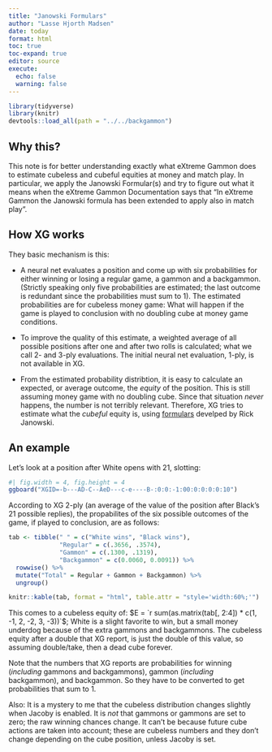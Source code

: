```yaml
---
title: "Janowski Formulars"
author: "Lasse Hjorth Madsen"
date: today 
format: html
toc: true
toc-expand: true
editor: source
execute:
  echo: false
  warning: false
---
```


```r
library(tidyverse)
library(knitr)
devtools::load_all(path = "../../backgammon")
```

## Why this?
This note is for better understanding exactly what eXtreme Gammon does to estimate cubeless and cubeful equities at money and match play. In particular, we apply the Janowski Formular(s) and try to figure out what it means when the eXtreme Gammon Documentation says that "In eXtreme Gammon the Janowski formula has been extended to apply also in match play".

## How XG works
They basic mechanism is this:

-   A neural net evaluates a position and come up with six probabilities for either winning or losing a regular game, a gammon and a backgammon. (Strictly speaking only five probabilities are estimated; the last outcome is redundant since the probabilities must sum to 1). The estimated probabilities  are for cubeless money game: What will happen if the game is played to conclusion with no doubling cube at money game conditions.

- To improve the quality of this estimate, a weighted average of all possible positions after one and after two rolls is calculated; what we call 2- and 3-ply evaluations. The initial neural net evaluation, 1-ply, is not available in XG.

- From the estimated probability distribtion, it is easy to calculate an expected, or average outcome, the *equity* of the position. This is still assuming money game with no doubling cube. Since that situation *never* happens, the number is not terribly relevant. Therefore, XG tries to estimate what the *cubeful* equity is, using [formulars](https://bkgm.com/articles/Janowski/cubeformulae.pdf) develped by Rick Janowski.

## An example
Let's look at a position after White opens with 21, slotting:

```r
#| fig.width = 4, fig.height = 4
ggboard("XGID=-b---AD-C--AeD---c-e----B-:0:0:-1:00:0:0:0:0:10")
```

According to XG 2-ply (an average of the value of the position after Black's 21 possible replies), the propabilites of the six possible outcomes of the game, if played to conclusion, are as follows:

```r
tab <- tibble(" " = c("White wins", "Black wins"), 
              "Regular" = c(.3656, .3574),
              "Gammon" = c(.1300, .1319),
              "Backgammon" = c(0.0060, 0.0091)) %>%
  rowwise() %>% 
  mutate("Total" = Regular + Gammon + Backgammon) %>% 
  ungroup()

knitr::kable(tab, format = "html", table.attr = "style='width:60%;'")
```

This comes to a cubeless equity of: $E = `r sum(as.matrix(tab[, 2:4]) * c(1, -1, 2, -2, 3, -3))`$; White is a slight favorite to win, but a small money underdog because of the extra gammons and backgammons. The cubeless equity after a double that XG report, is just the double of this value, so assuming double/take, then a dead cube forever.

Note that the numbers that XG reports are probabilities for winning (*including* gammons and backgammons), gammon (*including* backgammon), and backgammon. So they have to be converted to get probabilities that sum to 1.

Also: It is a mystery to me that the cubeless distribution changes slightly when Jacoby is enabled. It is *not* that gammons or gammons are set to zero; the raw winning chances change. It can't be because future cube actions are taken into account; these are cubeless numbers and they don't change depending on the cube position, unless Jacoby is set.






